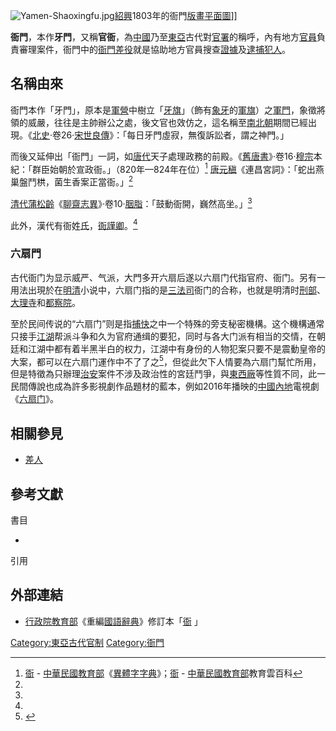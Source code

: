 [[File:Yamen-Shaoxingfu.jpg|thumb]][[紹興|紹興]]1803年的衙門[[版畫|版畫]][[平面圖|平面圖]]]]

'''衙門'''，本作'''牙門'''，又稱'''官衙'''，為[[中國|中國]]乃至[[東亞|東亞]]古代對[[官署|官署]]的稱呼，內有地方[[官員|官員]]負責審理案件，衙門中的[[衙門差役|衙門差役]]就是協助地方官員搜查[[證據|證據]]及[[逮捕|逮捕]][[犯人|犯人]]。

==名稱由來==
衙門本作「牙門」，原本是[[軍營|軍營]]中樹立「[[牙旗|牙旗]]」（飾有[[象牙|象牙]]的[[軍旗|軍旗]]）之[[軍門|軍門]]，象徵將領的威嚴，往往是主帥辦公之處，後文官也效仿之，這名稱至[[南北朝|南北朝]]期間已經出現。《[[北史|北史]]·卷26·[[:s:北史/卷026|宋世良傳]]》：「每日牙門虛寂，無復訴訟者，謂之神門。」

而後又延伸出「衙門」一詞，如[[唐代|唐代]]天子處理政務的前殿。《[[舊唐書|舊唐書]]》·卷16·[[唐穆宗|穆宗]]本紀：「群臣始朝於宣政衙。」（820年—824年在位）<ref name="fra03703">[http://dict.variants.moe.edu.tw/yitia/fra/fra03703.htm 衙] {{Wayback|url=http://dict.variants.moe.edu.tw/yitia/fra/fra03703.htm |date=20141217041332 }} - [[中華民國教育部|中華民國教育部]]《[[異體字|異體字]][[字典|字典]]》{{zh-tw}}；[http://pedia.cloud.edu.tw/Entry/Detail/?title=%E8%A1%99&search=%E8%A1%99 衙] {{Wayback|url=http://pedia.cloud.edu.tw/Entry/Detail/?title=%E8%A1%99&search=%E8%A1%99 |date=20190607110103 }} - [[中華民國教育部|中華民國教育部]]教育雲百科{{zh-tw}}</ref>
[[唐|唐]][[元稹|元稹]]《連昌宮詞》：「蛇出燕巢盤鬥栱，菌生香案正當衙。」<ref name="fra03703"/>

[[清代|清代]][[蒲松齡|蒲松齡]]《[[聊齋志異|聊齋志異]]》·卷10·[[:s:聊齋志異/第10卷|胭脂]]：「鼓動衙開，巍然高坐。」<ref name="fra03703"/>

此外，漢代有衙姓[[姓氏|氏]]，[[衙謹卿|衙謹卿]]。<ref name="fra03703"/>

===六扇門===
古代衙门为显示威严、气派，大門多开六扇后遂以六扇门代指官府、衙门。另有一用法出現於在[[明朝|明]][[清朝|清]]小说中，六扇门指的是[[三法司|三法司]]衙门的合称，也就是明清时[[刑部|刑部]]、[[大理寺|大理寺]]和[[都察院|都察院]]。

至於民间传说的“六扇门”则是指[[捕快|捕快]]之中一个特殊的旁支秘密機構。这个機構通常只接手[[江湖|江湖]]帮派斗争和久为官府通缉的要犯，同时与各大门派有相当的交情，在朝廷和江湖中都有着半黑半白的权力，江湖中有身份的人物犯案只要不是震動皇帝的大案，都可以在六扇门運作中不了了之<ref>{{Cite web |url=http://www.qulishi.com/news/201312/8931.html |title=民間傳說的六扇門 |access-date=2019-10-16 |archive-url=https://web.archive.org/web/20190603104951/http://www.qulishi.com/news/201312/8931.html |archive-date=2019-06-03 |dead-url=no }}</ref>，但從此欠下人情要為六扇门幫忙所用，但是特徵為只辦理[[治安|治安]]案件不涉及政治性的宮廷鬥爭，與[[廠衛|東西廠]]等性質不同，此一民間傳說也成為許多影視劇作品題材的藍本，例如2016年播映的[[中國內地|中國內地]]電視劇《[[六扇門_(電視劇)|六扇门]]》。

==相關參見==
*[[差人|差人]]

== 參考文獻 ==
;書目
* {{cite book |author = 郭君臣 |coauthors= 劉廣 |title = 《衙門》 |publisher = 重庆出版社 |series = 雅俗中国丛书 |year = 2006
|date=2006-12-01 |page= 145頁 |isbn = 978-753-668-187-3 |language= zh-cn }}

;引用
{{reflist}}
==外部連結==
*[[中華民國教育部|行政院教育部]]《重編[[國語辭典|國語辭典]]》修訂本「[http://dict.revised.moe.edu.tw/cgi-bin/newDict/dict.sh?idx=dict.idx&cond=%B8%C5&pieceLen=50&fld=1 衙] {{Wayback|url=http://dict.revised.moe.edu.tw/cgi-bin/newDict/dict.sh?idx=dict.idx&cond=%B8%C5&pieceLen=50&fld=1 |date=20150512130705 }}」{{zh-tw}}

{{中國四大古代官衙}}
[[Category:東亞古代官制|Category:東亞古代官制]]
[[Category:衙門|Category:衙門]]